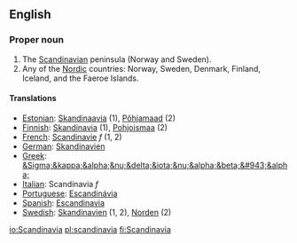 ==English==

===Proper noun===

#The [[Scandinavian]] peninsula (Norway and Sweden).
#Any of the [[Nordic]] countries: Norway, Sweden, Denmark, Finland, Iceland, and the Faeroe Islands.

====Translations====
*[[Estonian]]: [[Skandinaavia]] (1), [[Põhjamaad]] (2)
*[[Finnish]]: [[Skandinavia]] (1), [[Pohjoismaa]] (2)
*[[French]]: [[Scandinavie]] ''f'' (1, 2)
*[[German]]: [[Skandinavien]]
*[[Greek]]: [[&Sigma;&kappa;&alpha;&nu;&delta;&iota;&nu;&alpha;&beta;&#943;&alpha;]]
*[[Italian]]: Scandinavia ''f''
*[[Portuguese]]: [[Escandinávia]]
*[[Spanish]]: [[Escandinavia]]
*[[Swedish]]: [[Skandinavien]] (1, 2), [[Norden]] (2)

[[io:Scandinavia]]
[[pl:scandinavia]]
[[fi:Scandinavia]]